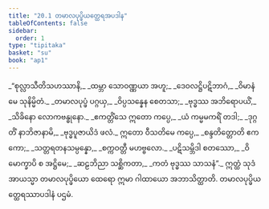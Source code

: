 ```yaml
---
title: "20.1 တမာလပုပ္ဖိယတ္ထေရအပဒါန"
tableOfContents: false
sidebar:
  order: 1
type: "tipitaka"
basket: "su"
book: "ap1"
---
```



<DynamicBreadcrumb />

<Division number="1" book="ap1" e="ch" v="20" p="220">

<Paragraph number="2666" type="verses" book="ap1">
_“စုလ္လာသီတိသဟဿာနိ,_  
_ထမ္ဘာ သောဝဏ္ဏယာ အဟူ;_  
_ဒေဝလဋ္ဌိပဋိဘာဂံ,_  
_ဝိမာနံ မေ သုနိမ္မိတံ._  

</Paragraph>

</Division>
<Division number="2" book="ap1" e="ch" v="20" p="220">

<Paragraph number="2667" type="verses" book="ap1">
_တမာလပုပ္ဖံ ပဂ္ဂယှ,_  
_ဝိပ္ပသန္နေန စေတသာ;_  
_ဗုဒ္ဓဿ အဘိရောပယိံ,_  
_သိခိနော လောကဗန္ဓုနော._  

</Paragraph>

</Division>
<Division number="3" book="ap1" e="ch" v="20" p="220">

<Paragraph number="2668" type="verses" book="ap1">
_ဧကတ္တိံသေ ဣတော ကပ္ပေ,_  
_ယံ ကမ္မမကရိံ တဒါ;_  
_ဒုဂ္ဂတိံ နာဘိဇာနာမိ,_  
_ဗုဒ္ဓပူဇာယိဒံ ဖလံ._  

</Paragraph>

</Division>
<Division number="4" book="ap1" e="ch" v="20" p="220">

<Paragraph number="2669" type="verses" book="ap1">
ဣတော ဝီသတိမေ ကပ္ပေ,_  
_စန္ဒတိတ္တောတိ ဧကကော;_  
_သတ္တရတနသမ္ပန္နော,_  
_စက္ကဝတ္တီ မဟဗ္ဗလော._  

</Paragraph>

</Division>
<Division number="5" book="ap1" e="ch" v="20" p="220">

<Paragraph number="2670" type="verses" book="ap1">
_ပဋိသမ္ဘိဒါ စတဿော,_  
_ဝိမောက္ခာပိ စ အဋ္ဌိမေ;_  
_ဆဠဘိညာ သစ္ဆိကတာ,_  
_ကတံ ဗုဒ္ဓဿ သာသနံ”._  

</Paragraph>

<Paragraph number="2671" book="ap1">
ဣတ္ထံ သုဒံ အာယသ္မာ တမာလပုပ္ဖိယော ထေရော ဣမာ ဂါထာယော အဘာသိတ္ထာတိ.

</Paragraph>
</Division>

<Paragraph number="2672" type="center" book="ap1">
တမာလပုပ္ဖိယတ္ထေရဿာပဒါနံ ပဌမံ.
</Paragraph>